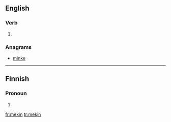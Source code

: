 ==English==

===Verb===
{{head|en|present participle}}

# {{eye dialect of|making|lang=en}}

===Anagrams===
* [[minke#English|minke]]

----

==Finnish==

===Pronoun===
{{head|fi|pronoun form}}

# {{fi-form of|suffix=-kin|me|-}}

[[fr:mekin]]
[[tr:mekin]]